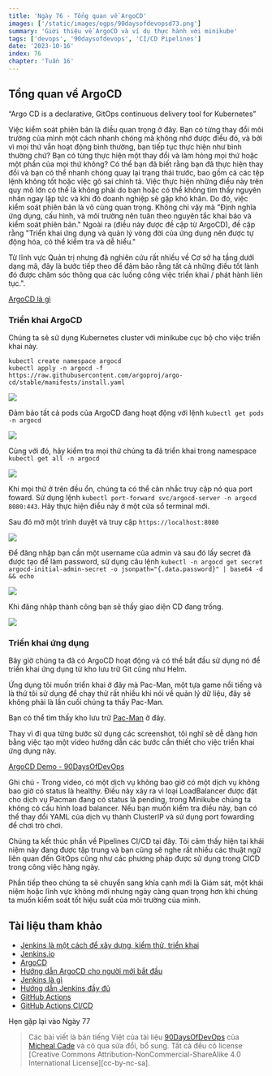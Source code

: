 ```yaml
---
title: 'Ngày 76 - Tổng quan về ArgoCD'
images: ['/static/images/ogps/90daysofdevopsd73.png']
summary: 'Giới thiệu về ArgoCD và ví dụ thực hành với minikube'
tags: ['devops', '90daysofdevops', 'CI/CD Pipelines']
date: '2023-10-16'
index: 76
chapter: 'Tuần 16'
---
```


<TOCInline toc={props.toc} asDisclosure />

## Tổng quan về ArgoCD

“Argo CD is a declarative, GitOps continuous delivery tool for Kubernetes”

Việc kiểm soát phiên bản là điều quan trọng ở đây. Bạn có từng thay đổi môi trường của mình một cách nhanh chóng mà không nhớ được điều đó, và bởi vì mọi thứ vẫn hoạt động bình thường, bạn tiếp tục thực hiện như bình thường chứ? Bạn có từng thực hiện một thay đổi và làm hỏng mọi thứ hoặc một phần của mọi thứ không? Có thể bạn đã biết rằng bạn đã thực hiện thay đổi và bạn có thể nhanh chóng quay lại trạng thái trước, bao gồm cả các tệp lệnh không tốt hoặc việc gõ sai chính tả. Việc thực hiện những điều này trên quy mô lớn có thể là không phải do bạn hoặc có thể không tìm thấy nguyên nhân ngay lập tức và khi đó doanh nghiệp sẽ gặp khó khăn. Do đó, việc kiểm soát phiên bản là vô cùng quan trọng. Không chỉ vậy mà "Định nghĩa ứng dụng, cấu hình, và môi trường nên tuân theo nguyên tắc khai báo và kiểm soát phiên bản." Ngoài ra (điều này được đề cập từ ArgoCD), đề cập rằng "Triển khai ứng dụng và quản lý vòng đời của ứng dụng nên được tự động hóa, có thể kiểm tra và dễ hiểu."

Từ lĩnh vực Quản trị nhưng đã nghiên cứu rất nhiều về Cơ sở hạ tầng dưới dạng mã, đây là bước tiếp theo để đảm bảo rằng tất cả những điều tốt lành đó được chăm sóc thông qua các luồng công việc triển khai / phát hành liên tục.".


[ArgoCD là gì](https://argo-cd.readthedocs.io/en/stable/)

### Triển khai ArgoCD

Chúng ta sẽ sử dụng Kubernetes cluster với minikube cục bộ cho việc triển khai này. 

```Shell
kubectl create namespace argocd
kubectl apply -n argocd -f https://raw.githubusercontent.com/argoproj/argo-cd/stable/manifests/install.yaml
```

![](../../Days/Images/Day76_CICD1.png)

Đảm bảo tất cả pods của ArgoCD đang hoạt động với lệnh `kubectl get pods -n argocd`

![](../../Days/Images/Day76_CICD2.png)

Cùng với đó, hãy kiểm tra mọi thứ chúng ta đã triển khai trong namespace `kubectl get all -n argocd`

![](../../Days/Images/Day76_CICD3.png)

Khi mọi thử ở trên đều ổn, chúng ta có thể cân nhắc truy cập nó qua port foward. Sử dụng lệnh `kubectl port-forward svc/argocd-server -n argocd 8080:443`. Hãy thực hiện điều này ở một cửa sổ terminal mới.

Sau đó mở một trình duyệt và truy cập `https://localhost:8080`

![](../../Days/Images/Day76_CICD4.png)

Để đăng nhập bạn cần một username của admin và sau đó lấy secret đã được tạo để làm password, sử dụng câu lệnh `kubectl -n argocd get secret argocd-initial-admin-secret -o jsonpath="{.data.password}" | base64 -d && echo`

![](../../Days/Images/Day76_CICD5.png)

Khi đăng nhập thành công bạn sẽ thấy giao diện CD đang trống.

![](../../Days/Images/Day76_CICD6.png)

### Triển khai ứng dụng

Bây giờ chúng ta đã có ArgoCD hoạt động và có thể bắt đầu sử dụng nó để triển khai ứng dụng từ kho lưu trữ Git cũng như Helm.

Ứng dụng tôi muốn triển khai ở đây mà Pac-Man, một tựa game nổi tiếng và là thứ tôi sử dụng để chạy thử rất nhiều khi nói về quản lý dữ liệu, đây sẽ không phải là lần cuối chúng ta thấy Pac-Man.

Bạn có thể tìm thấy kho lưu trữ [Pac-Man](https://github.com/MichaelCade/pacman-tanzu.git) ở đây.

Thay vì đi qua từng bước sử dụng các screenshot, tôi nghĩ sẽ dễ dàng hơn bằng việc tạo một video hướng dẫn các bước cần thiết cho việc triển khai ứng dụng này.

[ArgoCD Demo - 90DaysOfDevOps](https://www.youtube.com/watch?v=w6J413_j0hA)

Ghi chú - Trong video, có một dịch vụ không bao giờ có một dịch vụ không bao giờ có status là healthy. Điều này xảy ra vì loại LoadBalancer được đặt cho dịch vụ Pacman đang có status là pending, trong Minikube chúng ta không có cấu hình load balancer. Nếu bạn muốn kiểm tra điều này, bạn có thể thay đổi YAML của dịch vụ thành ClusterIP và sử dụng port fowarding để chơi trò chơi.

Chúng ta kết thúc phần về Pipelines CI/CD tại đây. Tôi cảm thấy hiện tại khái niệm này đang được tập trung và bạn cũng sẽ nghe rất nhiều các thuật ngữ liên quan đến GitOps cũng như các phương pháp được sử dụng trong CICD trong công việc hàng ngày.

Phần tiếp theo chúng ta sẽ chuyển sang khía cạnh mới là Giám sát, một khái niệm hoặc lĩnh vực không mới nhưng ngày càng quan trọng hơn khi chúng ta muốn kiểm soát tốt hiệu suất của môi trường của mình.

## Tài liệu tham khảo

- [Jenkins là một cách để xây dựng, kiểm thử, triển khai](https://www.youtube.com/watch?v=_MXtbjwsz3A)
- [Jenkins.io](https://www.jenkins.io/)
- [ArgoCD](https://argo-cd.readthedocs.io/en/stable/)
- [Hướng dẫn ArgoCD cho người mới bắt đầu](https://www.youtube.com/watch?v=MeU5_k9ssrs)
- [Jenkins là gì](https://www.youtube.com/watch?v=LFDrDnKPOTg)
- [Hướng dẫn Jenkins đầy đủ](https://www.youtube.com/watch?v=nCKxl7Q_20I&t=3s)
- [GitHub Actions](https://www.youtube.com/watch?v=R8_veQiYBjI)
- [GitHub Actions CI/CD](https://www.youtube.com/watch?v=mFFXuXjVgkU)

Hẹn gặp lại vào Ngày 77

> Các bài viết là bản tiếng Việt của tài liệu [90DaysOfDevOps](https://github.com/MichaelCade/90DaysOfDevOps/tree/main/2022/Days) của [Micheal Cade](https://twitter.com/MichaelCade1) và có qua sửa đổi, bổ sung. Tất cả đều có license [Creative Commons Attribution-NonCommercial-ShareAlike 4.0 International License][cc-by-nc-sa].